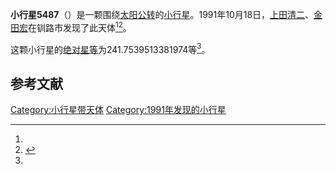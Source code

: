 {{Infobox planet
| bgcolour = #FFFFC0
| name = 5487
| symbol = 
| image = 
| caption = 
| discovery = yes
| discovery_ref = 
| discoverer = [[上田清二|上田清二]]、[[金田宏|金田宏]]
| discovery_site = [[钏路市|钏路市]] 
| discovered = 1991年10月18日
| designations = yes
| mp_name = 
| named_after = 
| alt_names = 1991 UM4/ 1983 RD8 / 1990 LC
| mp_category = [[主带小行星|主带小行星]]
| orbit_ref = <ref name="a">[http://ssd.jpl.nasa.gov/sbdb.cgi?sstr=5487 5487] {{Wayback|url=http://ssd.jpl.nasa.gov/sbdb.cgi?sstr=5487 |date=20110610000429 }}，小行星數據庫瀏覽器（JPL Small-Body Database Browser）－[[美国国家航空航天局|美国国家航空航天局]]喷气推进实验室</ref>
| epoch = 2456400.5 (2013年4月18日更新)
| aphelion = {{convert|2.801657463866023|AU|km|3|abbr=on|lk=out}}
| perihelion = {{convert|2.021520278944211|AU|km|3|abbr=on}}
| semimajor = {{convert|2.411588871405117|AU|km|3|abbr=on}}
| eccentricity = 0.16174755
| period = 1367.8968 [[日|日]]<br />3.75[[儒略年|儒略年]]
| avg_speed = 
| inclination = 2.307451413947214
| asc_node = 355.8803354706106
| mean_anomaly = 
| arg_peri = 241.7539513381974
| satellites = 
| physical_characteristics = yes
| dimensions = 
| mass = 
| density = 
| surface_grav = 
| escape_velocity = 
| sidereal_day = 
| axial_tilt = 
| pole_ecliptic_lat = 
| pole_ecliptic_lon = 
| albedo = 
| temperatures= 
| temp_name1 = 
| mean_temp_1 = 
| max_temp_1 = 
| temp_name2 = 
| max_temp_2 = 
| spectral_type = 
| abs_magnitude = 241.7539513381974
}}

'''小行星5487'''（{{lang-en|5487}}）是一颗围绕[[太阳|太阳]][[公转|公转]]的[[小行星|小行星]]。1991年10月18日，[[上田清二|上田清二]]、[[金田宏|金田宏]]在钏路市发现了此天体<ref name="a" /><ref>{{cite news|title=小行星列表|url=http://cfa-www.harvard.edu/iau/lists/NumberedMPs.txt|accessdate=2013-07-08|newspaper=哈佛大学|archive-date=2008-05-17|archive-url=https://web.archive.org/web/20080517010638/http://cfa-www.harvard.edu/iau/lists/NumberedMPs.txt|dead-url=no}}</ref>。

这颗小行星的[[绝对星等|绝对星等]]为241.7539513381974等<ref name="a" />。

==参考文献==
{{reflist}}
{{Minor Planet Number|[[小行星5486|小行星5486]]|[[小行星5488|小行星5488]]}}

{{小天体}}

[[Category:小行星带天体|Category:小行星带天体]]
[[Category:1991年发现的小行星|Category:1991年发现的小行星]]

{{asteroid-stub}}